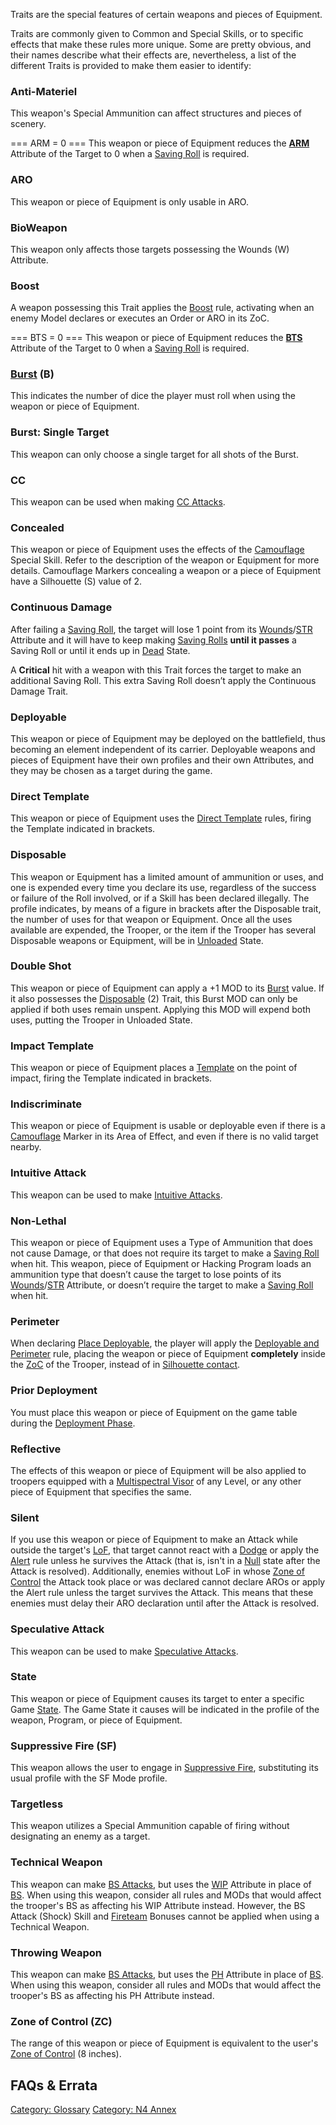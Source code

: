 {{section-glossary}}


Traits are the special features of certain weapons and pieces of Equipment.

Traits are commonly given to Common and Special Skills, or to specific effects that make these rules more unique. Some are pretty obvious, and their names describe what their effects are, nevertheless, a list of the different Traits is provided to make them easier to identify:

{{n4}}
=== Anti-Materiel ===
This weapon's Special Ammunition can affect structures and pieces of scenery.
{{n4end}}

=== ARM = 0 ===
This weapon or piece of Equipment reduces the '''[[ARM]]''' Attribute of the Target to 0 when a [[Saving Roll]] is required. {{seefaq | Ammunition and Traits that target one Attribute will not work if the other Attribute is chosen.}}

=== ARO ===
This weapon or piece of Equipment is only usable in ARO.

{{n4}}
=== BioWeapon===
{{n4annex}}
This weapon only affects those targets possessing the Wounds (W) Attribute.

=== Boost ===
A weapon possessing this Trait applies the [[Boost]] rule, activating when an enemy Model declares or executes an Order or ARO in its ZoC.
{{n4end}}

=== BTS = 0 ===
This weapon or piece of Equipment reduces the '''[[BTS]]''' Attribute of the Target to 0 when a [[Saving Roll]] is required. {{seefaq | Ammunition and Traits that target one Attribute will not work if the other Attribute is chosen.}}

=== [[Burst]] (B) ===
This indicates the number of dice the player must roll when using the weapon or piece of Equipment. 

{{n4}}
=== Burst: Single Target ===
This weapon can only choose a single target for all shots of the Burst.
{{n4end}}

=== CC ===
This weapon can be used when making [[CC Attacks]].

=== Concealed ===
This weapon or piece of Equipment uses the effects of the [[Camouflage]] Special Skill. Refer to the description of the weapon or Equipment for more details. Camouflage Markers concealing a weapon or a piece of Equipment have a Silhouette (S) value of 2.

=== Continuous Damage ===
After failing a [[Saving Roll]], the target will lose 1 point from its [[Wounds]]/[[STR]] Attribute and it will have to keep making [[Saving Rolls]] '''until it passes''' a Saving Roll or until it ends up in [[Dead]] State.

A '''Critical''' hit with a weapon with this Trait forces the target to make an additional Saving Roll. This extra Saving Roll doesn’t apply the Continuous Damage Trait.  

=== Deployable ===
This weapon or piece of Equipment may be deployed on the battlefield, thus becoming an element independent of its carrier. Deployable weapons and pieces of Equipment have their own profiles and their own Attributes, and they may be chosen as a target during the game.

=== Direct Template ===
This weapon or piece of Equipment uses the [[Direct Template]] rules, firing the Template indicated in brackets.

=== Disposable ===
This weapon or Equipment has a limited amount of ammunition or uses, and one is expended every time you declare its use, regardless of the success or failure of the Roll involved, or if a Skill has been declared illegally. The profile indicates, by means of a figure in brackets after the Disposable trait, the number of uses for that weapon or Equipment. Once all the uses available are expended, the Trooper, or the item if the Trooper has several Disposable weapons or Equipment, will be in [[Unloaded]] State. {{seefaq}}

{{n4}}
=== Double Shot ===
This weapon or piece of Equipment can apply a +1 MOD to its [[Burst]] value. If it also possesses the [[#Disposable|Disposable]] (2) Trait, this Burst MOD can only be applied if both uses remain unspent. Applying this MOD will expend both uses, putting the Trooper in Unloaded State.

=== Impact Template ===
This weapon or piece of Equipment places a [[Template]] on the point of impact, firing the Template indicated in brackets.

=== Indiscriminate ===
This weapon or piece of Equipment is usable or deployable even if there is a [[Camouflaged|Camouflage]] Marker in its Area of Effect, and even if there is no valid target nearby.

=== Intuitive Attack ===
This weapon can be used to make [[Intuitive Attack]]s.
{{n4end}}

=== Non-Lethal ===
{{c1}}
This weapon or piece of Equipment uses a Type of Ammunition that does not cause Damage, or that does not require its target to make a [[Saving Roll]] when hit.
{{c1end}}{{n4}}This weapon, piece of Equipment or Hacking Program loads an ammunition type that doesn’t cause the target to lose points of its [[Wounds]]/[[STR]] Attribute, or doesn’t require the target to make a [[Saving Roll]] when hit. {{seefaq}}

=== Perimeter ===
When declaring [[Place Deployable]], the player will apply the [[Place_Deployable#Deployable_and_Perimeter|Deployable and Perimeter]] rule, placing the weapon or piece of Equipment '''completely''' inside the [[ZoC]] of the Trooper, instead of in [[Silhouette contact]].
{{n4end}}

=== Prior Deployment ===
You must place this weapon or piece of Equipment on the game table during the [[Deployment Phase]].

{{n4}}
=== Reflective ===
The effects of this weapon or piece of Equipment will be also applied to troopers equipped with a [[Multispectral Visor]] of any Level, or any other piece of Equipment that specifies the same.

=== Silent ===
If you use this weapon or piece of Equipment to make an Attack while outside the target's [[LoF]], that target cannot react with a [[Dodge]] or apply the [[Alert]] rule unless he survives the Attack (that is, isn't in a [[Null]] state after the Attack is resolved).
Additionally, enemies without LoF in whose [[Zone of Control]] the Attack took place or was declared cannot declare AROs or apply the Alert rule unless the target survives the Attack. This means that these enemies must delay their ARO declaration until after the Attack is resolved.

=== Speculative Attack ===
This weapon can be used to make [[Speculative Attack]]s. {{seefaq | Cannot be combined with BS Attack (Guided).}}
{{n4end}}

=== State ===
This weapon or piece of Equipment causes its target to enter a specific Game [[State]]. The Game State it causes will be indicated in the profile of the weapon, Program, or piece of Equipment. {{seefaq}}

{{n4}}
=== Suppressive Fire (SF) ===
This weapon allows the user to engage in [[Suppressive Fire]], substituting its usual profile with the SF Mode profile.
{{n4end}}

=== Targetless ===
This weapon utilizes a Special Ammunition capable of firing without designating an enemy as a target.

{{n4}}
=== Technical Weapon ===
This weapon can make [[BS Attack]]s, but uses the [[WIP]] Attribute in place of [[BS]]. When using this weapon, consider all rules and MODs that would affect the trooper's BS as affecting his WIP Attribute instead. However, the BS Attack (Shock) Skill and [[Fireteam]] Bonuses cannot be applied when using a Technical Weapon.

=== Throwing Weapon ===
This weapon can make [[BS Attack]]s, but uses the [[PH]] Attribute in place of [[BS]]. When using this weapon, consider all rules and MODs that would affect the trooper's BS as affecting his PH Attribute instead.
{{n4end}}

=== Zone of Control (ZC) ===
The range of this weapon or piece of Equipment is equivalent to the user's [[Zone of Control]] (8 inches).


== FAQs & Errata ==

{{faqbox |
type = faq |
title = N4 FAQ |
version = 1.0, Jan 2021 |
q = Q: How does Bioimmunity interact with Ammunition and Traits that reduce the Saving Roll Attribute, for example AP or E/M Ammunition, or ARM=0? |
a = A: AP Ammunition is tied to the Saving Roll Attribute listed in a weapon’s profile. If Bioimmunity is used to make the Saving Roll against a different Attribute, that Attribute will not be halved.
In the same way, if Bioimmunity is used against a hit by E/M Ammunition to make the Saving Rolls against ARM, the ARM value will not be halved.
The ARM=0 Trait only applies if the Saving Roll is made against the ARM Attribute, and vice-versa for the BTS=0 Trait. |
related = [[Armor Piercing (AP) Ammunition]], [[Bioimmunity]], [[Electromagnetic (E/M) Ammunition]], [[Traits]] }}


{{faqbox |
type = faq |
title = N4 FAQ |
version = 1.2, Jan 2022 |
q = Q: Is it possible to use the Speculative Attack Trait while making a BS Attack (Guided)? |
a = A: No. |
related = [[BS Attack]], [[Traits]] }}


{{faqbox |
type = faq |
title = N4 FAQ |
version = 1.1.1, Dec 2021 |
q = Q: How does the Disposable Trait interact with Burst values higher than 1? |
a = A: Each additional Burst uses up a Disposable use. For example, a Trooper with a Panzerfaust (a two- use weapon with B 1) and BS Attack (+1B) must make an attack with B 2, consuming in a single Order the two projectiles available in the Panzerfaust, so the Panzerfaust will be unloaded and the player must place an Unloaded Token next to the Trooper. |
related = [[Skills and Equipment in Infinity]], [[Traits]] }}


{{faqbox |
type = faq |
title = N4 FAQ |
version = 1.1.1, Dec 2021 |
q = Q: How does Protheion interact with Coup de Grâce, and with the State: Dead Trait? |
a = A: In both situations, the target passes to Dead State and the Protheion user counts as inflicting a single Wound. |
related = [[CC Attack]], [[Melee Weapon Profile]], [[Protheion]], [[Traits]] }}


{{faqbox |
type = faq |
title = N4 FAQ |
version = 1.1.1, Dec 2021 |
q = Q: Can a Non-Lethal Attack against a target with Immunity (Total) be a Face to Face Roll? For example if using a Flash Pulse against a Dog Warrior. |
a = A: Yes. It is a Face to Face Roll - Immunity (Total) doesn't take effect until you've been hit, which is after you've made the Face to Face Roll. |
related = [[Immunity]], [[Traits]] }}


{{section-glossary}}



[[Category: Glossary]]
[[Category: N4 Annex]]